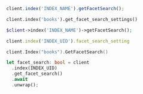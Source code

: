 <CodeGroup>

```javascript JS
client.index('INDEX_NAME').getFacetSearch();
```

```python Python
client.index('books').get_facet_search_settings()
```

```php PHP
$client->index('INDEX_NAME')->getFacetSearch();
```

```ruby Ruby
client.index('INDEX_UID').facet_search_setting
```

```go Go
client.Index("books").GetFacetSearch()
```

```rust Rust
let facet_search: bool = client
  .index(INDEX_UID)
  .get_facet_search()
  .await
  .unwrap();
```
</CodeGroup>